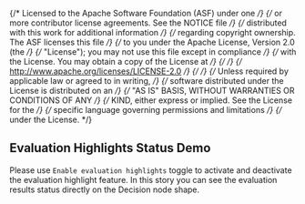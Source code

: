 {/* Licensed to the Apache Software Foundation (ASF) under one */}
{/* or more contributor license agreements. See the NOTICE file */}
{/* distributed with this work for additional information */}
{/* regarding copyright ownership. The ASF licenses this file */}
{/* to you under the Apache License, Version 2.0 (the */}
{/* "License"); you may not use this file except in compliance */}
{/* with the License. You may obtain a copy of the License at */}
{/*  */}
{/* http://www.apache.org/licenses/LICENSE-2.0 */}
{/*  */}
{/* Unless required by applicable law or agreed to in writing, */}
{/* software distributed under the License is distributed on an */}
{/* "AS IS" BASIS, WITHOUT WARRANTIES OR CONDITIONS OF ANY */}
{/* KIND, either express or implied. See the License for the */}
{/* specific language governing permissions and limitations */}
{/* under the License. */}


<Meta title="MDX/Misc/EvaluationHighlights" of={EvaluationHighlights} />

## Evaluation Highlights Status Demo

Please use `Enable evaluation highlights` toggle to activate and deactivate the evaluation highlight feature. In this story you can see the evaluation results status directly on the Decision node shape.
